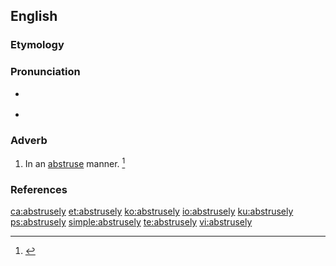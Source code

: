 ==English==

===Etymology===
{{suffix|abstruse|ly|lang=en}}

===Pronunciation===
* {{a|RP}} {{IPA|/əbˈstruːs.li/|lang=en}}
* {{a|US}} {{IPA|/æbˈstrus.li/|/əbˈstrus.li/|lang=en}}

===Adverb===
{{en-adv}}

# In an [[abstruse]] manner. {{defdate|First attested in the early 17<sup>th</sup> century.}}<ref name=SOED>{{R:SOED5|page=10}}</ref>

===References===
<references/>

[[ca:abstrusely]]
[[et:abstrusely]]
[[ko:abstrusely]]
[[io:abstrusely]]
[[ku:abstrusely]]
[[ps:abstrusely]]
[[simple:abstrusely]]
[[te:abstrusely]]
[[vi:abstrusely]]